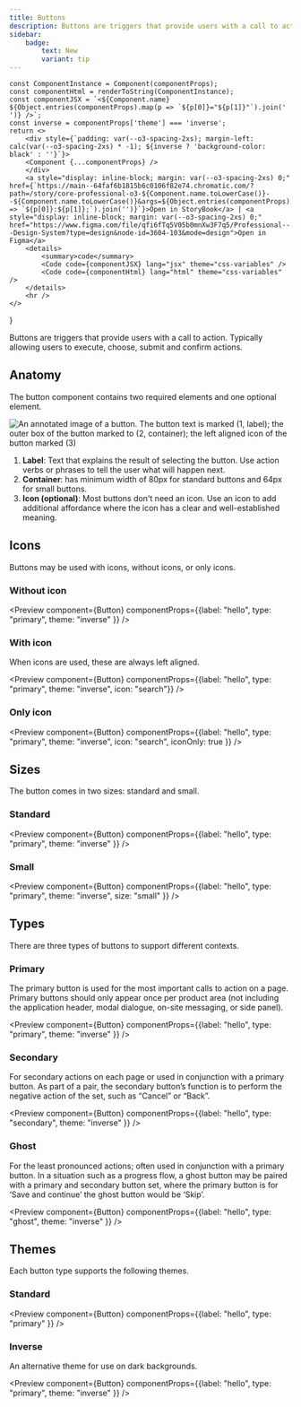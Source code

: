 ```yaml
---
title: Buttons
description: Buttons are triggers that provide users with a call to action. Typically allowing users to execute, choose, submit and confirm actions.
sidebar:
    badge:
        text: New
        variant: tip
---
```



    const ComponentInstance = Component(componentProps);
    const componentHtml = renderToString(ComponentInstance);
    const componentJSX = `<${Component.name} ${Object.entries(componentProps).map(p => `${p[0]}="${p[1]}"`).join(' ')} />`;
    const inverse = componentProps['theme'] === 'inverse';
    return <>
        <div style={`padding: var(--o3-spacing-2xs); margin-left: calc(var(--o3-spacing-2xs) * -1); ${inverse ? 'background-color: black' : ''}`}>
        <Component {...componentProps} />
        </div>
        <a style="display: inline-block; margin: var(--o3-spacing-2xs) 0;" href={`https://main--64faf6b1815b6c0106f82e74.chromatic.com/?path=/story/core-professional-o3-${Component.name.toLowerCase()}--${Component.name.toLowerCase()}&args=${Object.entries(componentProps).map(p => `${p[0]}:${p[1]};`).join('')}`}>Open in StoryBook</a> | <a style="display: inline-block; margin: var(--o3-spacing-2xs) 0;" href="https://www.figma.com/file/qfi6fTq5V05b0mnXw3F7q5/Professional---Design-System?type=design&node-id=3604-103&mode=design">Open in Figma</a>
        <details>
            <summary>code</summary>
            <Code code={componentJSX} lang="jsx" theme="css-variables" />
            <Code code={componentHtml} lang="html" theme="css-variables" />
        </details>
        <hr />
    </>
}

Buttons are triggers that provide users with a call to action. Typically allowing users to execute, choose, submit and confirm actions.

## Anatomy

The button component contains two required elements and one optional element.

![An annotated image of a button. The button text is marked (1, label); the outer box of the button marked to (2, container); the left aligned icon of the button marked (3)](/imgs/button-anatomy.svg)

1. <strong>Label</strong>: Text that explains the result of selecting the button. Use action verbs or phrases to tell the user what will happen next.
1. <strong>Container</strong>: has minimum width of 80px for standard buttons and 64px for small buttons.
1. <strong>Icon (optional)</strong>: Most buttons don't need an icon. Use an icon to add additional affordance where the icon has a clear and well-established meaning.

## Icons

Buttons may be used with icons, without icons, or only icons.

### Without icon

<Preview component={Button} componentProps={{label: "hello", type: "primary", theme: "inverse" }} />

### With icon

When icons are used, these are always left aligned.

<Preview component={Button} componentProps={{label: "hello", type: "primary", theme: "inverse", icon: "search"}} />

### Only icon

<Preview component={Button} componentProps={{label: "hello", type: "primary", theme: "inverse", icon: "search", iconOnly: true }} />

## Sizes

The button comes in two sizes: standard and small.

### Standard

<Preview component={Button} componentProps={{label: "hello", type: "primary", theme: "inverse" }} />

### Small

<Preview component={Button} componentProps={{label: "hello", type: "primary", theme: "inverse", size: "small" }} />

## Types

There are three types of buttons to support different contexts.

### Primary

The primary button is used for the most important calls to action on a page. Primary buttons should only appear once per product area (not including the application header, modal dialogue, on-site messaging, or side panel).

<Preview component={Button} componentProps={{label: "hello", type: "primary", theme: "inverse" }} />

### Secondary

For secondary actions on each page or used in conjunction with a primary button. As part of a pair, the secondary button’s function is to perform the negative action of the set, such as “Cancel” or “Back”.

<Preview component={Button} componentProps={{label: "hello", type: "secondary", theme: "inverse" }} />

### Ghost

For the least pronounced actions; often used in conjunction with a primary button. In a situation such as a progress flow, a ghost button may be paired with a primary and secondary button set, where the primary button is for ‘Save and continue’ the ghost button would be ‘Skip’.

<Preview component={Button} componentProps={{label: "hello", type: "ghost", theme: "inverse" }} />

## Themes

Each button type supports the following themes.

### Standard

<Preview component={Button} componentProps={{label: "hello", type: "primary" }} />

### Inverse

An alternative theme for use on dark backgrounds.

<Preview component={Button} componentProps={{label: "hello", type: "primary", theme: "inverse" }} />
